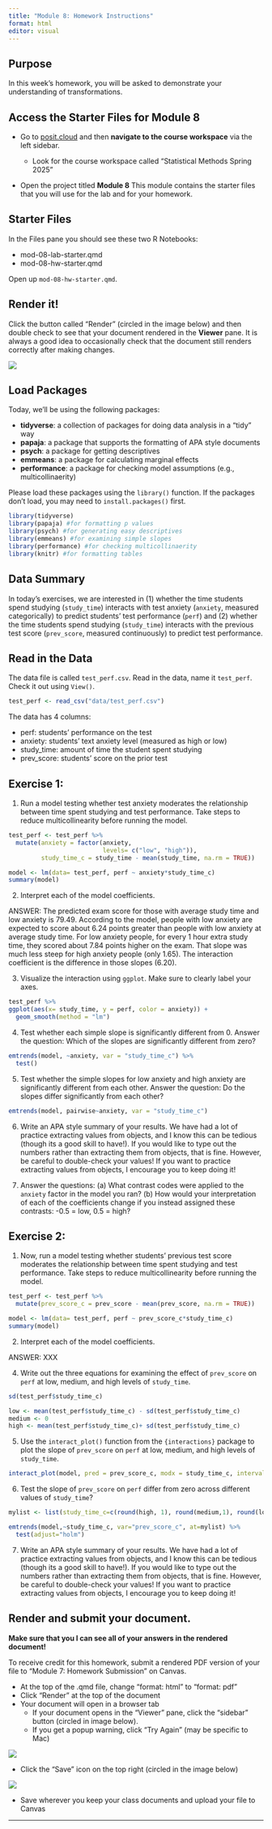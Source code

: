 ```yaml
---
title: "Module 8: Homework Instructions"
format: html
editor: visual
---
```


## Purpose

In this week's homework, you will be asked to demonstrate your understanding of transformations.

## Access the Starter Files for Module 8

-   Go to [posit.cloud](posit.cloud) and then **navigate to the course workspace** via the left sidebar.

    -   Look for the course workspace called "Statistical Methods Spring 2025"

-   Open the project titled **Module 8** This module contains the starter files that you will use for the lab and for your homework.

## Starter Files

In the Files pane you should see these two R Notebooks:

-   mod-08-lab-starter.qmd
-   mod-08-hw-starter.qmd

Open up `mod-08-hw-starter.qmd`.

## Render it!

Click the button called "Render" (circled in the image below) and then double check to see that your document rendered in the **Viewer** pane. It is always a good idea to occasionally check that the document still renders correctly after making changes.

![](images/render.png)

## Load Packages

Today, we'll be using the following packages:

-   **tidyverse**: a collection of packages for doing data analysis in a "tidy" way
-   **papaja**: a package that supports the formatting of APA style documents
-   **psych**: a package for getting descriptives
-   **emmeans**: a package for calculating marginal effects
-   **performance**: a package for checking model assumptions (e.g., multicollinaerity)

Please load these packages using the `library()` function. If the packages don't load, you may need to `install.packages()` first.

```r
library(tidyverse)
library(papaja) #for formatting p values
library(psych) #for generating easy descriptives
library(emmeans) #for examining simple slopes
library(performance) #for checking multicollinaerity
library(knitr) #for formatting tables

```

## Data Summary

In today's exercises, we are interested in (1) whether the time students spend studying (`study_time`) interacts with test anxiety (`anxiety`, measured categorically) to predict students' test performance (`perf`) and (2) whether the time students spend studying (`study_time`) interacts with the previous test score (`prev_score`, measured continuously) to predict test performance.

## Read in the Data

The data file is called `test_perf.csv`. Read in the data, name it `test_perf`. Check it out using `View()`.

```r

test_perf <- read_csv("data/test_perf.csv")

```

The data has 4 columns:

-   perf: students' performance on the test
-   anxiety: students' text anxiety level (measured as high or low)
-   study_time: amount of time the student spent studying
-   prev_score: students' score on the prior test

## Exercise 1:

1. Run a model testing whether test anxiety moderates the relationship between time spent studying and test performance. Take steps to reduce multicollinearity before running the model. 

```r
test_perf <- test_perf %>% 
  mutate(anxiety = factor(anxiety,
                          levels= c("low", "high")),
         study_time_c = study_time - mean(study_time, na.rm = TRUE))

model <- lm(data= test_perf, perf ~ anxiety*study_time_c)
summary(model)

```

2. Interpret each of the model coefficients.  

ANSWER: The predicted exam score for those with average study time and low anxiety is 79.49. According to the model, people with low anxiety are expected to score about 6.24 points greater than people with low anxiety at average study time. For low anxiety people, for every 1 hour extra study time, they scored about 7.84 points higher on the exam. That slope was much less steep for high anxiety people (only 1.65). The interaction coefficient is the difference in those slopes (6.20).

3. Visualize the interaction using `ggplot`. Make sure to clearly label your axes.

```r
test_perf %>% 
ggplot(aes(x= study_time, y = perf, color = anxiety)) + 
  geom_smooth(method = "lm")
```

4. Test whether each simple slope is significantly different from 0. Answer the question: Which of the slopes are significantly different from zero?

```r
emtrends(model, ~anxiety, var = "study_time_c") %>% 
  test()
```

5. Test whether the simple slopes for low anxiety and high anxiety are significantly different from each other. Answer the question: Do the slopes differ significantly from each other?

```r
emtrends(model, pairwise~anxiety, var = "study_time_c")
```

6. Write an APA style summary of your results. We have had a lot of practice extracting values from objects, and I know this can be tedious (though its a good skill to have!). If you would like to type out the numbers rather than extracting them from objects, that is fine. However, be careful to double-check your values! If you want to practice extracting values from objects, I encourage you to keep doing it!

7. Answer the questions: (a) What contrast codes were applied to the `anxiety` factor in the model you ran? (b) How would your interpretation of each of the coefficients change if you instead assigned these contrasts: -0.5 = low, 0.5 = high?

## Exercise 2:

1. Now, run a model testing whether students' previous test score moderates the relationship between time spent studying and test performance. Take steps to reduce multicollinearity before running the model. 

```r
test_perf <- test_perf %>% 
  mutate(prev_score_c = prev_score - mean(prev_score, na.rm = TRUE))

model <- lm(data= test_perf, perf ~ prev_score_c*study_time_c)
summary(model)

```

2. Interpret each of the model coefficients.  

ANSWER: XXX

4. Write out the three equations for examining the effect of `prev_score` on `perf` at low, medium, and high levels of `study_time`.

```r

sd(test_perf$study_time_c)

low <- mean(test_perf$study_time_c) - sd(test_perf$study_time_c)
medium <- 0
high <- mean(test_perf$study_time_c)+ sd(test_perf$study_time_c)

```

5. Use the `interact_plot()` function from the `{interactions}` package to plot the slope of `prev_score` on `perf` at low, medium, and high levels of `study_time`.

```r

interact_plot(model, pred = prev_score_c, modx = study_time_c, interval = TRUE, plot.points = TRUE)

```
6. Test the slope of `prev_score` on `perf` differ from zero across different values of `study_time`?

```r

mylist <- list(study_time_c=c(round(high, 1), round(medium,1), round(low, 1)))

emtrends(model,~study_time_c, var="prev_score_c", at=mylist) %>%
  test(adjust="holm")

```

7. Write an APA style summary of your results. We have had a lot of practice extracting values from objects, and I know this can be tedious (though its a good skill to have!). If you would like to type out the numbers rather than extracting them from objects, that is fine. However, be careful to double-check your values! If you want to practice extracting values from objects, I encourage you to keep doing it!

## Render and submit your document.

**Make sure that you I can see all of your answers in the rendered document!**

To receive credit for this homework, submit a rendered PDF version of your file to "Module 7: Homework Submission" on Canvas.

-   At the top of the .qmd file, change "format: html" to "format: pdf"
-   Click "Render" at the top of the document
-   Your document will open in a browser tab
    -   If your document opens in the "Viewer" pane, click the "sidebar" button (circled in image below).
    -   If you get a popup warning, click "Try Again" (may be specific to Mac)

![](images/sidebar.png)

-   Click the "Save" icon on the top right (circled in the image below)

![](images/save_pdf.png)

-   Save wherever you keep your class documents and upload your file to Canvas

------------------------------------------------------------------------
